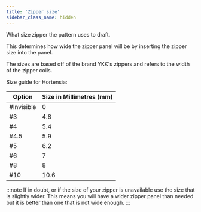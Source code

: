 ```yaml
---
title: 'Zipper size'
sidebar_class_name: hidden
---
```


What size zipper the pattern uses to draft.

This determines how wide the zipper panel will be by inserting the zipper size into the panel.

The sizes are based off of the brand YKK's zippers and refers to the width of the zipper coils.

Size guide for Hortensia:

| Option     | Size in Millimetres (mm) |
| ---------- | ------------------------ |
| #Invisible | 0                        |
| #3         | 4.8                      |
| #4         | 5.4                      |
| #4.5       | 5.9                      |
| #5         | 6.2                      |
| #6         | 7                        |
| #8         | 8                        |
| #10        | 10.6                     |

:::note
If in doubt, or if the size of your zipper is unavailable use the size that is slightly wider. This means you will have a wider zipper panel than needed but it is better than one that is not wide enough.
:::
